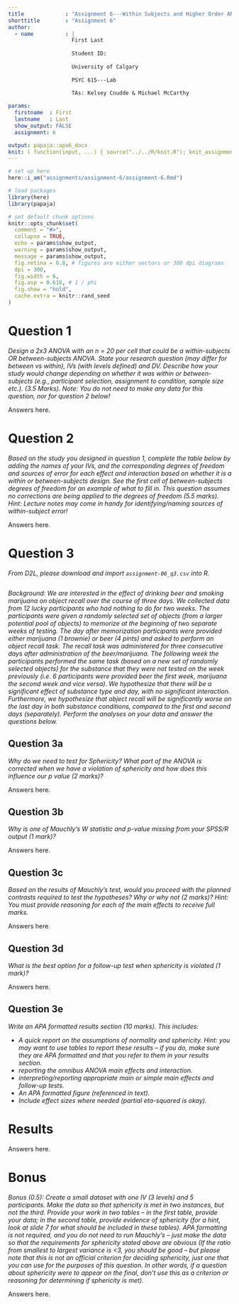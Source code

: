 ```yaml
---
title             : "Assignment 6---Within Subjects and Higher Order ANOVA."
shorttitle        : "Assignment 6"
author: 
  - name          : |
                    First Last
                    
                    Student ID: 
                    
                    University of Calgary
                    
                    PSYC 615---Lab
                    
                    TAs: Kelsey Cnudde & Michael McCarthy

params:
  firstname  : First
  lastname   : Last
  show_output: FALSE
  assignment: 6

output: papaja::apa6_docx
knit: ( function(input, ...) { source("../../R/knit.R"); knit_assignment(input, ...) })
---
```


```r
# set up here
here::i_am("assignments/assignment-6/assignment-6.Rmd")

# load packages
library(here)
library(papaja)

# set default chunk options
knitr::opts_chunk$set(
  comment = "#>",
  collapse = TRUE,
  echo = params$show_output,
  warning = params$show_output,
  message = params$show_output,
  fig.retina = 0.8, # figures are either vectors or 300 dpi diagrams
  dpi = 300,
  fig.width = 6,
  fig.asp = 0.618, # 1 / phi
  fig.show = "hold",
  cache.extra = knitr::rand_seed
)
```

# Question 1

*Design a 2x3 ANOVA with an n = 20 per cell that could be a within-subjects OR between-subjects ANOVA. State your research question (may differ for between vs within), IVs (with levels defined) and DV. Describe how your study would change depending on whether it was within or between-subjects (e.g., participant selection, assignment to condition, sample size etc.). (3.5 Marks). Note: You do not need to make any data for this question, nor for question 2 below!*

Answers here.

\newpage

# Question 2

*Based on the study you designed in question 1, complete the table below by adding the names of your IVs, and the corresponding degrees of freedom and sources of error for each effect and interaction based on whether it is a within or between-subjects design. See the first cell of between-subjects degrees of freedom for an example of what to fill in. This question assumes no corrections are being applied to the degrees of freedom (5.5 marks). Hint: Lecture notes may come in handy for identifying/naming sources of within-subject error!*

Answers here.

\newpage

# Question 3

*From D2L, please download and import `assignment-06_q3.csv` into R.*

```r

```

*Background: We are interested in the effect of drinking beer and smoking marijuana on object recall over the course of three days. We collected data from 12 lucky participants who had nothing to do for two weeks. The participants were given a randomly selected set of objects (from a larger potential pool of objects) to memorize at the beginning of two separate weeks of testing. The day after memorization participants were provided either marijuana (1 brownie) or beer (4 pints) and asked to perform an object recall task. The recall task was administered for three consecutive days after administration of the beer/marijuana. The following week the participants performed the same task (based on a new set of randomly selected objects) for the substance that they were not tested on the week previously (i.e. 6 participants were provided beer the first week, marijuana the second week and vice versa). We hypothesize that there will be a significant effect of substance type and day, with no significant interaction. Furthermore, we hypothesize that object recall will be significantly worse on the last day in both substance conditions, compared to the first and second days (separately). Perform the analyses on your data and answer the questions below.*

## Question 3a

*Why do we need to test for Sphericity? What part of the ANOVA is corrected when we have a violation of sphericity and how does this influence our p value (2 marks)? *

Answers here.

\newpage

## Question 3b

*Why is one of Mauchly’s W statistic and p-value missing from your SPSS/R output (1 mark)? *

Answers here.

\newpage

## Question 3c

*Based on the results of Mauchly’s test, would you proceed with the planned contrasts required to test the hypotheses? Why or why not (2 marks)? Hint: You must provide reasoning for each of the main effects to receive full marks.*

Answers here.

\newpage

## Question 3d

*What is the best option for a follow-up test when sphericity is violated (1 mark)?*

Answers here.

\newpage

## Question 3e

*Write an APA formatted results section (10 marks). This includes:*

- *A quick report on the assumptions of normality and sphericity. Hint: you may want to use tables to report these results – if you do, make sure they are APA formatted and that you refer to them in your results section.*
- *reporting the omnibus ANOVA main effects and interaction.*
- *interpreting/reporting appropriate main or simple main effects and follow-up tests.*
- *An APA formatted figure (referenced in text).*
- *Include effect sizes where needed (partial eta-squared is okay).*

# Results

Answers here.

\newpage

# Bonus

*Bonus (0.5): Create a small dataset with one IV (3 levels) and 5 participants. Make the data so that sphericity is met in two instances, but not the third. Provide your work in two tables – in the first table, provide your data; in the second table, provide evidence of sphericity (for a hint, look at slide 7 for what should be included in these tables). APA formatting is not required, and you do not need to run Mauchly’s – just make the data so that the requirements for sphericity stated above are obvious (If the ratio from smallest to largest variance is <3, you should be good – but please note that this is not an official criterion for deciding sphericity, just one that you can use for the purposes of this question. In other words, if a question about sphericity were to appear on the final, don’t use this as a criterion or reasoning for determining if sphericity is met).*

Answers here.
